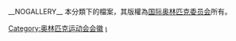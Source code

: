 __NOGALLERY__
本分類下的檔案，其版權為[[国际奥林匹克委员会|国际奥林匹克委员会]]所有。
[[Category:奥林匹克运动会会徽|Category:奥林匹克运动会会徽]]
[[Category:夏季奥林匹克运动会|ι]]